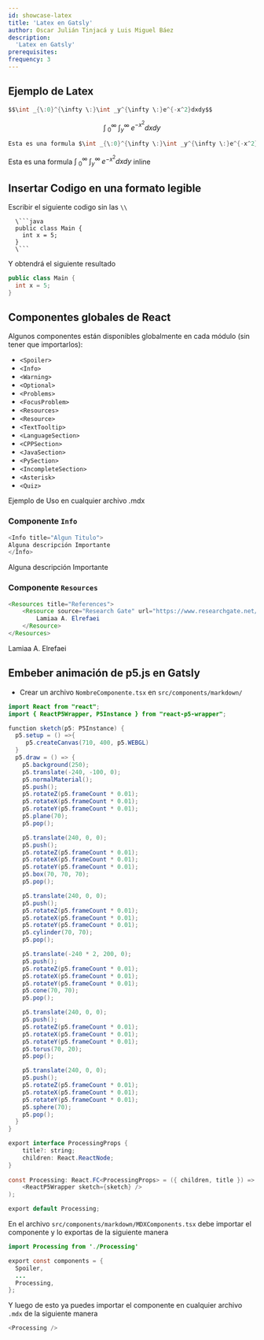 ```yaml
---
id: showcase-latex
title: 'Latex en Gatsly'
author: Oscar Julián Tinjacá y Luis Miguel Báez
description:
  'Latex en Gatsly'
prerequisites:
frequency: 3
---
```


## Ejemplo de Latex

```java
$$\int _{\:0}^{\infty \:}\int _y^{\infty \:}e^{-x^2}dxdy$$
```

$$
\int _{\:0}^{\infty \:}\int _y^{\infty \:}e^{-x^2}dxdy
$$

```java
Esta es una formula $\int _{\:0}^{\infty \:}\int _y^{\infty \:}e^{-x^2}dxdy$ inline
```

Esta es una formula $\int _{\:0}^{\infty \:}\int _y^{\infty \:}e^{-x^2}dxdy$ inline

## Insertar Codigo en una formato legible

Escribir el siguiente codigo sin las `\\`
```
  \```java
  public class Main {
    int x = 5;
  }
  \```
```

Y obtendrá el siguiente resultado
```java
public class Main {
  int x = 5;
}
```

## Componentes globales de React

Algunos componentes están disponibles globalmente en cada módulo (sin tener que importarlos):

* `<Spoiler>`
* `<Info>`
* `<Warning>`
* `<Optional>`
* `<Problems>`
* `<FocusProblem>`
* `<Resources>`
* `<Resource>`
* `<TextTooltip>`
* `<LanguageSection>`
* `<CPPSection>`
* `<JavaSection>`
* `<PySection>`
* `<IncompleteSection>`
* `<Asterisk>`
* `<Quiz>`

Ejemplo de Uso en cualquier archivo .mdx

### Componente `Info`
```java
<Info title="Algun Titulo">
Alguna descripción Importante
</Info>
```

<Info title="Algun Titulo">
Alguna descripción Importante
</Info>

### Componente `Resources`

```java
<Resources title="References">
    <Resource source="Research Gate" url="https://www.researchgate.net/publication/326626897_Smartphone_Based_Image_Color_Correction_for_Color_Blindness" title="Smartphone Based Image Color Correction for Color Blindness">
        Lamiaa A. Elrefaei
    </Resource>
</Resources>
```

<Resources title="References">
    <Resource source="Research Gate" url="https://www.researchgate.net/publication/326626897_Smartphone_Based_Image_Color_Correction_for_Color_Blindness" title="Smartphone Based Image Color Correction for Color Blindness">
        Lamiaa A. Elrefaei
    </Resource>
</Resources>

## Embeber animación de p5.js en Gatsly

* Crear un archivo `NombreComponente.tsx` en `src/components/markdown/`

```java
import React from "react";
import { ReactP5Wrapper, P5Instance } from "react-p5-wrapper";

function sketch(p5: P5Instance) {
  p5.setup = () =>{
     p5.createCanvas(710, 400, p5.WEBGL)
  }
  p5.draw = () => {
    p5.background(250);
    p5.translate(-240, -100, 0);
    p5.normalMaterial();
    p5.push();
    p5.rotateZ(p5.frameCount * 0.01);
    p5.rotateX(p5.frameCount * 0.01);
    p5.rotateY(p5.frameCount * 0.01);
    p5.plane(70);
    p5.pop();

    p5.translate(240, 0, 0);
    p5.push();
    p5.rotateZ(p5.frameCount * 0.01);
    p5.rotateX(p5.frameCount * 0.01);
    p5.rotateY(p5.frameCount * 0.01);
    p5.box(70, 70, 70);
    p5.pop();

    p5.translate(240, 0, 0);
    p5.push();
    p5.rotateZ(p5.frameCount * 0.01);
    p5.rotateX(p5.frameCount * 0.01);
    p5.rotateY(p5.frameCount * 0.01);
    p5.cylinder(70, 70);
    p5.pop();

    p5.translate(-240 * 2, 200, 0);
    p5.push();
    p5.rotateZ(p5.frameCount * 0.01);
    p5.rotateX(p5.frameCount * 0.01);
    p5.rotateY(p5.frameCount * 0.01);
    p5.cone(70, 70);
    p5.pop();

    p5.translate(240, 0, 0);
    p5.push();
    p5.rotateZ(p5.frameCount * 0.01);
    p5.rotateX(p5.frameCount * 0.01);
    p5.rotateY(p5.frameCount * 0.01);
    p5.torus(70, 20);
    p5.pop();

    p5.translate(240, 0, 0);
    p5.push();
    p5.rotateZ(p5.frameCount * 0.01);
    p5.rotateX(p5.frameCount * 0.01);
    p5.rotateY(p5.frameCount * 0.01);
    p5.sphere(70);
    p5.pop();
  }
}

export interface ProcessingProps {
    title?: string;
    children: React.ReactNode;
}
  
const Processing: React.FC<ProcessingProps> = ({ children, title }) => (
    <ReactP5Wrapper sketch={sketch} />
);

export default Processing;
```

En el archivo  `src/components/markdown/MDXComponents.tsx` debe importar el componente y lo exportas de la siguiente manera

```java
import Processing from './Processing'

export const components = {
  Spoiler,
  ...
  Processing,
};
```

Y luego de esto ya puedes importar el componente en cualquier archivo `.mdx` de la siguiente manera

```java
<Processing />
```

<Processing />
